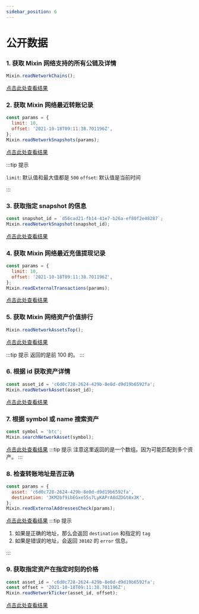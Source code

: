 ```yaml
---
sidebar_position: 6
---
```


# 公开数据

### 1. 获取 Mixin 网络支持的所有公链及详情

```js
Mixin.readNetworkChains();
```

[点击此处查看结果](https://api.mixin.one/network/chains)

### 2. 获取 Mixin 网络最近转账记录

```js
const params = {
  limit: 10,
  offset: '2021-10-18T09:11:38.701196Z',
};
Mixin.readNetworkSnapshots(params);
```

[点击此处查看结果](https://api.mixin.one/network/snapshots?limit=10&offset=2021-10-18T09:11:38.701196Z)

:::tip 提示

`limit`: 默认值和最大值都是 `500`
`offset`: 默认值是当前时间

:::

### 3. 获取指定 snapshot 的信息

```js
const snapshot_id = `d56cad21-fb14-41e7-b26a-ef80f2e48287`;
Mixin.readNetworkSnapshot(snapshot_id);
```

[点击此处查看结果](https://api.mixin.one/network/snapshots/d56cad21-fb14-41e7-b26a-ef80f2e48287)

### 4. 获取 Mixin 网络最近充值提现记录

```js
const params = {
  limit: 10,
  offset: '2021-10-18T09:11:38.701196Z',
};
Mixin.readExternalTransactions(params);
```

[点击此处查看结果](https://api.mixin.one/external/transactions)

### 5. 获取 Mixin 网络资产价值排行

```js
Mixin.readNetworkAssetsTop();
```

[点击此处查看结果](https://api.mixin.one/network/assets/top)

:::tip 提示
返回的是前 100 的。
:::

### 6. 根据 id 获取资产详情

```js
const asset_id = 'c6d0c728-2624-429b-8e0d-d9d19b6592fa';
Mixin.readNetworkAsset(asset_id);
```

[点击此处查看结果](https://api.mixin.one/network/assets/c6d0c728-2624-429b-8e0d-d9d19b6592fa)

### 7. 根据 symbol 或 name 搜索资产

```js
const symbol = 'btc';
Mixin.searchNetworkAsset(symbol);
```

[点击此处查看结果](https://api.mixin.one/network/assets/search/btc)
:::tip 提示
注意这里返回的是一个数组。因为可能匹配到多个资产。
:::

### 8. 检查转账地址是否正确

```js
const params = {
  asset: 'c6d0c728-2624-429b-8e0d-d9d19b6592fa',
  destination: '3KM2bf9ibEGxe55s7LyKAPrA8dZDGt8x3K',
};
Mixin.readExternalAddressesCheck(params);
```

[点击此处查看结果](https://api.mixin.one/external/addresses/check?asset=c6d0c728-2624-429b-8e0d-d9d19b6592fa&destination=3KM2bf9ibEGxe55s7LyKAPrA8dZDGt8x3)
:::tip 提示

1. 如果是正确的地址，那么会返回 `destination` 和指定的 `tag`
2. 如果是错误的地址，会返回 `30102` 的 `error` 信息。

:::

### 9. 获取指定资产在指定时刻的价格

```js
const asset_id = 'c6d0c728-2624-429b-8e0d-d9d19b6592fa';
const offset = '2021-10-18T09:11:38.701196Z';
Mixin.readNetworkTicker(asset_id, offset);
```

[点击此处查看结果](https://api.mixin.one/network/ticker?asset=c6d0c728-2624-429b-8e0d-d9d19b6592fa&offset=2021-10-18T09:11:38.701196Z)
